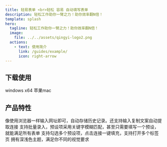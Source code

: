 ```yaml
---
title: 轻易表单 <br>轻松 容易 自动填写表单
description: 轻松工作助你一臂之力！助你效率翻N倍！
template: splash
hero:
  tagline: 轻松工作助你一臂之力！助你效率翻N倍！
  image:
    file: ../../assets/qingyi-logo2.png
  actions:
    - text: 使用简介
      link: /guides/example/
      icon: right-arrow
---
```



## 下载使用
<CardGrid >
  <Card>
  <LinkButton href="/zh-cn/getting-started/" icon="seti:windows">windows x64</LinkButton>
  <LinkButton href="/zh-cn/getting-started/" icon="apple">苹果mac</LinkButton>
  </Card>
</CardGrid>

## 产品特性

<CardGrid stagger>
  <Card title="简单易用" icon="pencil">
    像使用浏览器一样输入网址即可，自动存储历史记录。还支持输入复制文案自动提取连接
  </Card>
	<Card title="预设简单" icon="seti:config">
		支持批量录入，预设项采用关键字模糊匹配，甚至只需要填写一个预设，就能满足所有表单
	</Card>
	<Card title="快速填充" icon="rocket">
		支持勾选多个预设项，点击连接一键填充，支持打开多个标签页
	</Card>
  <Card title="界面精美" icon="starlight">
    拥有深浅色主题，满足你不同的视觉要求
  </Card>
</CardGrid>
